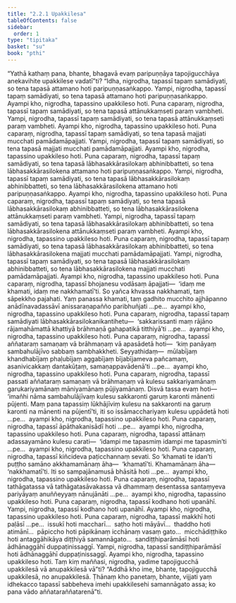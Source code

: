 ```yaml
---
title: "2.2.1 Upakkilesa"
tableOfContents: false
sidebar:
  order: 1
type: "tipitaka"
basket: "su"
book: "pthi"
---
```



<DynamicBreadcrumb />

<Division number="58" book="pthi">

<Paragraph number="120" book="pthi">
“Yathā kathaṃ pana, bhante, bhagavā evaṃ paripuṇṇāya tapojigucchāya anekavihite upakkilese vadatī”ti?
</Paragraph>

<Paragraph number="121" book="pthi">
“Idha, nigrodha, tapassī tapaṃ samādiyati, so tena tapasā attamano hoti paripuṇṇasaṅkappo. Yampi, nigrodha, tapassī tapaṃ samādiyati, so tena tapasā attamano hoti paripuṇṇasaṅkappo. Ayampi kho, nigrodha, tapassino upakkileso hoti.
</Paragraph>

<Paragraph number="122" book="pthi">
Puna caparaṃ, nigrodha, tapassī tapaṃ samādiyati, so tena tapasā attānukkaṃseti paraṃ vambheti. Yampi, nigrodha, tapassī tapaṃ samādiyati, so tena tapasā attānukkaṃseti paraṃ vambheti. Ayampi kho, nigrodha, tapassino upakkileso hoti.
</Paragraph>

<Paragraph number="123" book="pthi">
Puna caparaṃ, nigrodha, tapassī tapaṃ samādiyati, so tena tapasā majjati mucchati pamādamāpajjati. Yampi, nigrodha, tapassī tapaṃ samādiyati, so tena tapasā majjati mucchati pamādamāpajjati. Ayampi kho, nigrodha, tapassino upakkileso hoti.
</Paragraph>

</Division>
<Division number="59" book="pthi">

<Paragraph number="124" book="pthi">
Puna caparaṃ, nigrodha, tapassī tapaṃ samādiyati, so tena tapasā lābhasakkārasilokaṃ abhinibbatteti, so tena lābhasakkārasilokena attamano hoti paripuṇṇasaṅkappo. Yampi, nigrodha, tapassī tapaṃ samādiyati, so tena tapasā lābhasakkārasilokaṃ abhinibbatteti, so tena lābhasakkārasilokena attamano hoti paripuṇṇasaṅkappo. Ayampi kho, nigrodha, tapassino upakkileso hoti.
</Paragraph>

<Paragraph number="125" book="pthi">
Puna caparaṃ, nigrodha, tapassī tapaṃ samādiyati, so tena tapasā lābhasakkārasilokaṃ abhinibbatteti, so tena lābhasakkārasilokena attānukkaṃseti paraṃ vambheti. Yampi, nigrodha, tapassī tapaṃ samādiyati, so tena tapasā lābhasakkārasilokaṃ abhinibbatteti, so tena lābhasakkārasilokena attānukkaṃseti paraṃ vambheti. Ayampi kho, nigrodha, tapassino upakkileso hoti.
</Paragraph>

<Paragraph number="126" book="pthi">
Puna caparaṃ, nigrodha, tapassī tapaṃ samādiyati, so tena tapasā lābhasakkārasilokaṃ abhinibbatteti, so tena lābhasakkārasilokena majjati mucchati pamādamāpajjati. Yampi, nigrodha, tapassī tapaṃ samādiyati, so tena tapasā lābhasakkārasilokaṃ abhinibbatteti, so tena lābhasakkārasilokena majjati mucchati pamādamāpajjati. Ayampi kho, nigrodha, tapassino upakkileso hoti.
</Paragraph>

</Division>
<Division number="60" book="pthi">

<Paragraph number="127" book="pthi">
Puna caparaṃ, nigrodha, tapassī bhojanesu vodāsaṃ āpajjati—  ‘idaṃ me khamati, idaṃ me nakkhamatī’ti. So yañca khvassa nakkhamati, taṃ sāpekkho pajahati. Yaṃ panassa khamati, taṃ gadhito mucchito ajjhāpanno anādīnavadassāvī anissaraṇapañño paribhuñjati …pe…  ayampi kho, nigrodha, tapassino upakkileso hoti.
</Paragraph>

<Paragraph number="128" book="pthi">
Puna caparaṃ, nigrodha, tapassī tapaṃ samādiyati lābhasakkārasilokanikantihetu—  ‘sakkarissanti maṃ rājāno rājamahāmattā khattiyā brāhmaṇā gahapatikā titthiyā’ti …pe…  ayampi kho, nigrodha, tapassino upakkileso hoti.
</Paragraph>

</Division>
<Division number="61" book="pthi">

<Paragraph number="129" book="pthi">
Puna caparaṃ, nigrodha, tapassī aññataraṃ samaṇaṃ vā brāhmaṇaṃ vā apasādetā hoti—  ‘kiṃ panāyaṃ sambahulājīvo sabbaṃ sambhakkheti. Seyyathidaṃ—  mūlabījaṃ khandhabījaṃ phaḷubījaṃ aggabījaṃ bījabījameva pañcamaṃ, asanivicakkaṃ dantakūṭaṃ, samaṇappavādenā’ti …pe…  ayampi kho, nigrodha, tapassino upakkileso hoti.
</Paragraph>

<Paragraph number="130" book="pthi">
Puna caparaṃ, nigrodha, tapassī passati aññataraṃ samaṇaṃ vā brāhmaṇaṃ vā kulesu sakkariyamānaṃ garukariyamānaṃ māniyamānaṃ pūjiyamānaṃ. Disvā tassa evaṃ hoti—  ‘imañhi nāma sambahulājīvaṃ kulesu sakkaronti garuṃ karonti mānenti pūjenti. Maṃ pana tapassiṃ lūkhājīviṃ kulesu na sakkaronti na garuṃ karonti na mānenti na pūjentī’ti, iti so issāmacchariyaṃ kulesu uppādetā hoti …pe…  ayampi kho, nigrodha, tapassino upakkileso hoti.
</Paragraph>

</Division>
<Division number="62" book="pthi">

<Paragraph number="131" book="pthi">
Puna caparaṃ, nigrodha, tapassī āpāthakanisādī hoti …pe…  ayampi kho, nigrodha, tapassino upakkileso hoti.
</Paragraph>

<Paragraph number="132" book="pthi">
Puna caparaṃ, nigrodha, tapassī attānaṃ adassayamāno kulesu carati—  ‘idampi me tapasmiṃ idampi me tapasmin’ti …pe…  ayampi kho, nigrodha, tapassino upakkileso hoti.
</Paragraph>

<Paragraph number="133" book="pthi">
Puna caparaṃ, nigrodha, tapassī kiñcideva paṭicchannaṃ sevati. So ‘khamati te idan’ti puṭṭho samāno akkhamamānaṃ āha—  ‘khamatī’ti. Khamamānaṃ āha—  ‘nakkhamatī’ti. Iti so sampajānamusā bhāsitā hoti …pe…  ayampi kho, nigrodha, tapassino upakkileso hoti.
</Paragraph>

<Paragraph number="134" book="pthi">
Puna caparaṃ, nigrodha, tapassī tathāgatassa vā tathāgatasāvakassa vā dhammaṃ desentassa santaṃyeva pariyāyaṃ anuññeyyaṃ nānujānāti …pe…  ayampi kho, nigrodha, tapassino upakkileso hoti.
</Paragraph>

</Division>
<Division number="63" book="pthi">

<Paragraph number="135" book="pthi">
Puna caparaṃ, nigrodha, tapassī kodhano hoti upanāhī. Yampi, nigrodha, tapassī kodhano hoti upanāhī. Ayampi kho, nigrodha, tapassino upakkileso hoti.
</Paragraph>

<Paragraph number="136" book="pthi">
Puna caparaṃ, nigrodha, tapassī makkhī hoti paḷāsī …pe…  issukī hoti maccharī…  saṭho hoti māyāvī…  thaddho hoti atimānī…  pāpiccho hoti pāpikānaṃ icchānaṃ vasaṃ gato…  micchādiṭṭhiko hoti antaggāhikāya diṭṭhiyā samannāgato…  sandiṭṭhiparāmāsī hoti ādhānaggāhī duppaṭinissaggī. Yampi, nigrodha, tapassī sandiṭṭhiparāmāsī hoti ādhānaggāhī duppaṭinissaggī. Ayampi kho, nigrodha, tapassino upakkileso hoti.
</Paragraph>

<Paragraph number="137" book="pthi">
Taṃ kiṃ maññasi, nigrodha, yadime tapojigucchā upakkilesā vā anupakkilesā vā”ti? “Addhā kho ime, bhante, tapojigucchā upakkilesā, no anupakkilesā. Ṭhānaṃ kho panetaṃ, bhante, vijjati yaṃ idhekacco tapassī sabbeheva imehi upakkilesehi samannāgato assa; ko pana vādo aññataraññatarenā”ti.
</Paragraph>
</Division>